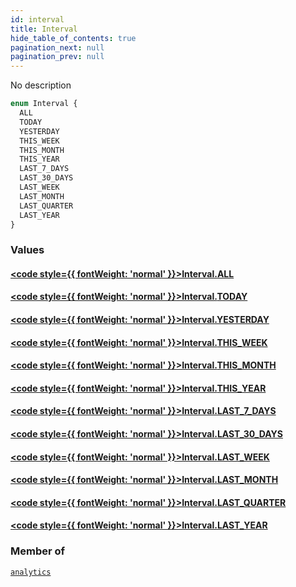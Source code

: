 ```yaml
---
id: interval
title: Interval
hide_table_of_contents: true
pagination_next: null
pagination_prev: null
---
```








No description

```graphql
enum Interval {
  ALL
  TODAY
  YESTERDAY
  THIS_WEEK
  THIS_MONTH
  THIS_YEAR
  LAST_7_DAYS
  LAST_30_DAYS
  LAST_WEEK
  LAST_MONTH
  LAST_QUARTER
  LAST_YEAR
}
```


### Values

#### [<code style={{ fontWeight: 'normal' }}>Interval.<b>ALL</b></code>](#) 
> 
> 

#### [<code style={{ fontWeight: 'normal' }}>Interval.<b>TODAY</b></code>](#) 
> 
> 

#### [<code style={{ fontWeight: 'normal' }}>Interval.<b>YESTERDAY</b></code>](#) 
> 
> 

#### [<code style={{ fontWeight: 'normal' }}>Interval.<b>THIS_WEEK</b></code>](#) 
> 
> 

#### [<code style={{ fontWeight: 'normal' }}>Interval.<b>THIS_MONTH</b></code>](#) 
> 
> 

#### [<code style={{ fontWeight: 'normal' }}>Interval.<b>THIS_YEAR</b></code>](#) 
> 
> 

#### [<code style={{ fontWeight: 'normal' }}>Interval.<b>LAST_7_DAYS</b></code>](#) 
> 
> 

#### [<code style={{ fontWeight: 'normal' }}>Interval.<b>LAST_30_DAYS</b></code>](#) 
> 
> 

#### [<code style={{ fontWeight: 'normal' }}>Interval.<b>LAST_WEEK</b></code>](#) 
> 
> 

#### [<code style={{ fontWeight: 'normal' }}>Interval.<b>LAST_MONTH</b></code>](#) 
> 
> 

#### [<code style={{ fontWeight: 'normal' }}>Interval.<b>LAST_QUARTER</b></code>](#) 
> 
> 

#### [<code style={{ fontWeight: 'normal' }}>Interval.<b>LAST_YEAR</b></code>](#) 
> 
> 



### Member of

[`analytics`](/api/queries/analytics)  <Badge class="secondary" text="query"/>




